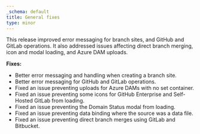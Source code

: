 ```yaml
---
_schema: default
title: General fixes
type: minor
---
```

This release improved error messaging for branch sites, and GitHub and GitLab operations. It also addressed issues affecting direct branch merging, icon and modal loading, and Azure DAM uploads.

**Fixes:**

* Better error messaging and handling when creating a branch site.
* Better error messaging for GitHub and GitLab operations.
* Fixed an issue preventing uploads for Azure DAMs with no set container.
* Fixed an issue preventing some icons for GitHub Enterprise and Self-Hosted GitLab from loading.
* Fixed an issue preventing the Domain Status modal from loading.
* Fixed an issue preventing data binding where the source was a data file.
* Fixed an issue preventing direct branch merges using GitLab and Bitbucket.
